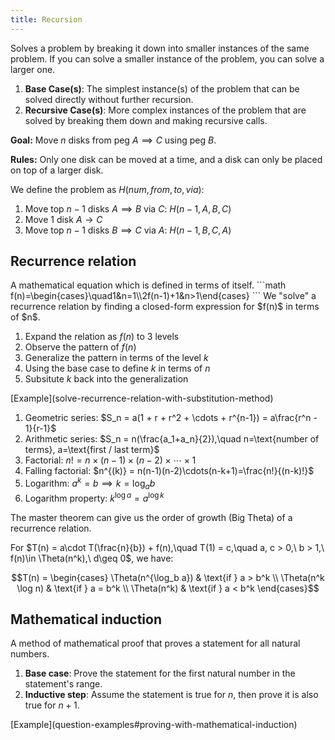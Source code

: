 ```yaml
---
title: Recursion
---
```


Solves a problem by breaking it down into smaller instances of the same problem. If you can solve a smaller instance of the problem, you can solve a larger one.

1. **Base Case(s)**: The simplest instance(s) of the problem that can be solved directly without further recursion.
2. **Recursive Case(s)**: More complex instances of the problem that are solved by breaking them down and making recursive calls.


<Block variant="knowledge" title="Tower of Hanoi">

**Goal:** Move $n$ disks from peg $A \implies C$ using peg $B$.

**Rules:** Only one disk can be moved at a time, and a disk can only be placed on top of a larger disk.

We define the problem as $H(num, from, to, via)$:

1. Move top $n-1$ disks $A \implies B$ via $C$: $H(n-1, A, B, C)$
2. Move 1 disk $A \to C$
3. Move top $n-1$ disks $B \implies C$ via $A$: $H(n-1, B, C, A)$
</Block>



## Recurrence relation

<Block variant="primary" title="Recurrence relation / equation">
A mathematical equation which is defined in terms of itself.
```math
f(n)=\begin{cases}\quad1&n=1\\2f(n-1)+1&n>1\end{cases}
```
</Block>

<Block variant="secondary" title="Solve a recurrence relation - subsitution method">
We "solve" a recurrence relation by finding a closed-form expression for $f(n)$ in terms of $n$.

1. Expand the relation as $f(n)$ to 3 levels
2. Observe the pattern of $f(n)$
3. Generalize the pattern in terms of the level $k$
4. Using the base case to define $k$ in terms of $n$
5. Subsitute $k$ back into the generalization
<BlockSep />
[Example](solve-recurrence-relation-with-substitution-method)

</Block>



<Block variant="knowledge" title="Relevant mathematics">

1. Geometric series: $S_n = a(1 + r + r^2 + \cdots + r^{n-1}) = a\frac{r^n - 1}{r-1}$
2. Arithmetic series: $S_n = n(\frac{a_1+a_n}{2}),\quad n=\text{number of terms}, a=\text{first / last term}$
3. Factorial: $n! = n \times (n-1) \times (n-2) \times \cdots \times 1$
4. Falling factorial: $n^{(k)} = n(n-1)(n-2)\cdots(n-k+1)=\frac{n!}{(n-k)!}$
5. Logarithm: $a^k=b\implies k=\log_a b$
6. Logarithm property: $k^{\log a} = a^{\log k}$
</Block>



<Block variant="secondary" title="The master theorem">
The master theorem can give us the order of growth (Big Theta) of a recurrence relation.

For $T(n) = a\cdot T(\frac{n}{b}) + f(n),\quad T(1) = c,\quad a, c > 0,\ b > 1,\ f(n)\in \Theta(n^k),\ d\geq 0$, we have:
```math
T(n) = \begin{cases}
\Theta(n^{\log_b a}) & \text{if } a > b^k \\
\Theta(n^k \log n)   & \text{if } a = b^k \\
\Theta(n^k)          & \text{if } a < b^k
\end{cases}
```
</Block>

## Mathematical induction

<Block variant="primary" title="Mathematical induction">
A method of mathematical proof that proves a statement for all natural numbers.

1. **Base case**: Prove the statement for the first natural number in the statement's range.
2. **Inductive step**: Assume the statement is true for $n$, then prove it is also true for $n+1$.
<BlockSep />
[Example](question-examples#proving-with-mathematical-induction)

</Block>